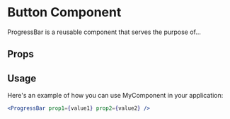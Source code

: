 
<Meta of={ProgressBar} />

# Button Component

ProgressBar is a reusable component that serves the purpose of...

<Canvas>
    <Story component={ProgressBar} />
</Canvas>

## Props

<ArgsTable of={ProgressBar} />

## Usage

Here's an example of how you can use MyComponent in your application:

```jsx
<ProgressBar prop1={value1} prop2={value2} />
```